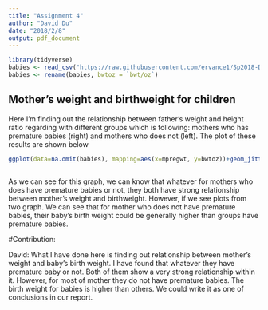```yaml
---
title: "Assignment 4"
author: "David Du"
date: "2018/2/8"
output: pdf_document
---
```


```r
library(tidyverse)
babies <- read_csv("https://raw.githubusercontent.com/ervance1/Sp2018-Data-Science-repo/master/babies2a.dat")
babies <- rename(babies, bwtoz = `bwt/oz`) 
```


## Mother's weight and birthweight for children

Here I'm finding out the relationship between father's weight and height ratio regarding with different groups which is following: mothers who has premature babies (right) and mothers who does not (left). The plot of these results are shown below

```r
ggplot(data=na.omit(babies), mapping=aes(x=mpregwt, y=bwtoz))+geom_jitter()+facet_wrap(~Premature)+geom_smooth(se=FALSE, method="lm")+ggtitle("Mother's weight and brithweight for children")
                                                                                  
```

As we can see for this graph, we can know that whatever for mothers who does have premature babies or not, they both have strong relationship between mother's weight and birthweight. However, if we see plots from two graph. We can see that for mother who does not have premature babies, their baby's birth weight could be generally higher than groups have premature babies.

#Contribution:

David: What I have done here is finding out relationship between mother's weight and baby's birth weight. I have found that whatever they have premature baby or not. Both of them show a very strong relationship within it. However, for most of mother they do not have premature babies. The birth weight for babies is higher than others. We could write it as one of conclusions in our report.
